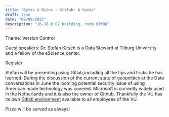 ```yaml
---
title: "Bytes & Bites - Gitlab: A Guide"
draft: true
date: "09/09/2025"
description: "16-18 @ O2 building, room 01W08"
---
```


Theme: Version Control

Guest speakers: [Dr. Stefan Kirsch](https://tdcc.nl/spotlight-on-stefan-kirsch/) is a Data Steward at Tilburg University and a fellow of the eScience center. 

[Register](https://vu-nl.libcal.com/calendar/universitylibrary/BytesBitesSeptember2025)

Stefan will be presenting using Gitlab,including all the tips and tricks he has learned. During the discussion of the current state of geopolitics at the Data conversations in June the looming potential security issue of using American made technology was covered. Microsoft is currently widely used in the Netherlands and it is also the owner of Github.
Thankfully the VU has its own [Gitlab environment](https://git.vu.nl) available to all employees of the VU. 

Pizza will be served as always!

